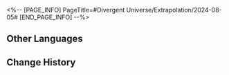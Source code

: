 <%-- [PAGE_INFO]
PageTitle=#Divergent Universe/Extrapolation/2024-08-05#
[END_PAGE_INFO] --%>
{{Event
|name              = Cyclical Extrapolation: Waiting for Eternity
|image             = Event Cyclical Extrapolation Waiting for Eternity.png
|type              = Cyclical Extrapolation
|time_known        = yes
|time_start        = 2024-08-05 04:00:00
|time_end          = 2024-08-12 03:59:59
}}

{{Cyclical Extrapolation
|curios     = Lapispeakers' Flakes
|equations  = Aether Phantom;; Deceiver of Calamity;; Anti-Organic Liquidator;; Firework Master
|trailblaze = 
|rewards    = Relic Remains*30; Lost Crystal*3
|boss_1_1   = Silvermane Lieutenant; Blaze Out of Space; Ice Out of Space; Guardian Shadow; Memory Zone Meme "Shell of Faded Rage"
|boss_1_2   = Disciples of Sanctus Medicus: Shape Shifter (Bug); The Ascended (Bug); Abundance Sprite: Malefic Ape (Bug); Senior Staff: Team Leader (Bug); Aurumaton Spectral Envoy (Bug); Dreamjolt Troupe's Beyond Overcooked (Bug); Dreamjolt Troupe's Sweet Gorilla (Bug); "Past Confined and Caged" (Bug); "Tomorrow in Harmonious Chords" (Bug); "Present Inebriated in Revelry" (Bug)
|boss_2_1   = Silvermane Lieutenant (Bug); Blaze Out of Space (Bug); Ice Out of Space (Bug); Guardian Shadow (Bug); Stormbringer (Bug)
|boss_2_2   = Svarog (Complete); Stellaron Hunter: Kafka (Complete); Abundant Ebon Deer (Complete); Cloud Knight Lieutenant: Yanqing (Complete); Memory Zone Meme "Something Unto Death" (Complete)
|boss_3     = Swarm: True Sting (Complete)
|rules      = You will not obtain Equations or Weighted Curios after achieving victory in Boss Domain; Obtain this week's Preset Constructs upon entering the first plane
}}

==Other Languages==
{{Other Languages
|en   = Cyclical Extrapolation: Waiting for Eternity
|zhs  = 周期演算：等待永恒
|zht  = 週期演算：等待永恆
|ja   = 周期演算：永遠の待望
|ko   = 주기 연산: 영원을 향한 기다림
|es   = Cálculo periódico: Esperando la eternidad
|fr   = Calcul cyclique&nbsp;: Attente éternelle
|ru   = Цикличное вычисление: Ожидание вечности
|th   = การคำนวณแบบรอบ: รอคอยชั่วนิรันดร์
|vi   = Ngoại Suy Chu Kỳ: Chờ Đợi Vĩnh Hằng
|de   = Zyklische Berechnung: Warten auf die Ewigkeit
|id   = Kalkulasi Siklus: Menanti Keabadian
|pt   = Extrapolação Cíclica: Aguardando a Eternidade
}}

==Change History==
{{Change History|2.4}}